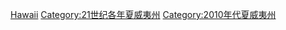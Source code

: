 {{Commons category|2013 in Hawaii}}
{{Year in US state category|2|0|1|3|夏威夷州|Hawaii}}
[[Category:2013年大洋洲|Hawaii]]
[[Category:21世纪各年夏威夷州|Category:21世纪各年夏威夷州]]
[[Category:2010年代夏威夷州|Category:2010年代夏威夷州]]